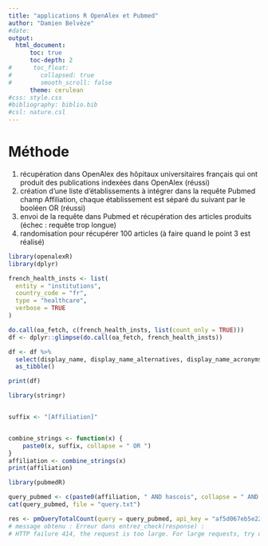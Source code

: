 ```yaml
---
title: "applications R OpenAlex et Pubmed"
author: "Damien Belvèze"
#date: 
output: 
  html_document:
      toc: true
      toc-depth: 2
#      toc_float:
#        collapsed: true
#        smooth_scroll: false
      theme: cerulean
#css: style.css
#bibliography: biblio.bib
#csl: nature.csl
---
```


# Méthode

1. récupération dans OpenAlex des hôpitaux universitaires français qui ont produit des publications indexées dans OpenAlex (réussi)
2. création d'une liste d'établissements à intégrer dans la requête Pubmed champ Affiliation, chaque établissement est séparé du suivant par le booléen OR (réussi)
3. envoi de la requête dans Pubmed et récupération des articles produits (échec : requête trop longue)
4. randomisation pour récupérer 100 articles (à faire quand le point 3 est réalisé)

```r
library(openalexR)
library(dplyr)

french_health_insts <- list(
  entity = "institutions",
  country_code = "fr",
  type = "healthcare",
  verbose = TRUE
)

do.call(oa_fetch, c(french_health_insts, list(count_only = TRUE)))
df <- dplyr::glimpse(do.call(oa_fetch, french_health_insts))

df <- df %>%
  select(display_name, display_name_alternatives, display_name_acronyms, ror) %>%
  as_tibble()

print(df)
```

```r
library(stringr)


suffix <- "[Affiliation]"


combine_strings <- function(x) {
    paste0(x, suffix, collapse = " OR ")
}
affiliation <- combine_strings(x)
print(affiliation)

```



```r
library(pubmedR)

query_pubmed <- c(paste0(affiliation, " AND hascois", collapse = " AND "))
cat(query_pubmed, file = "query.txt")
```


```r

res <- pmQueryTotalCount(query = query_pubmed, api_key = "af5d067eb5e226247190ab24c22a58cbca08")
# message obtenu : Erreur dans entrez_check(response) : 
# HTTP failure 414, the request is too large. For large requests, try using web history as described in the rentrez tutorial


```


